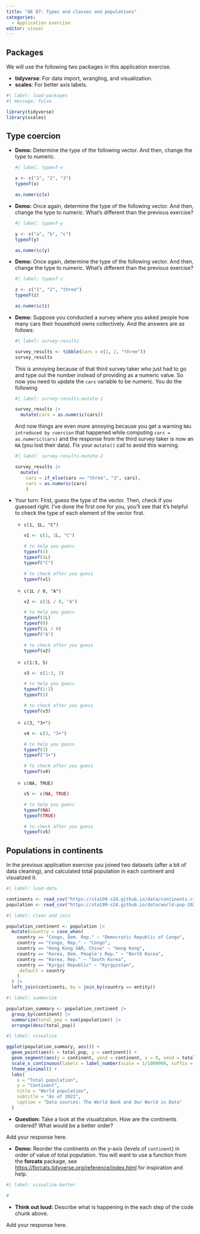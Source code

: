 ```yaml
---
title: "AE 07: Types and classes and populations"
categories: 
  - Application exercise
editor: visual
---
```


## Packages

We will use the following two packages in this application exercise.

-   **tidyverse**: For data import, wrangling, and visualization.
-   **scales**: For better axis labels.

```r
#| label: load-packages
#| message: false

library(tidyverse)
library(scales)
```

## Type coercion

-   **Demo:** Determine the type of the following vector.
    And then, change the type to numeric.

    ```r
    #| label: typeof-x

    x <- c("1", "2", "3")
    typeof(x)

    as.numeric(x)
    ```

-   **Demo:** Once again, determine the type of the following vector.
    And then, change the type to numeric.
    What's different than the previous exercise?

    ```r
    #| label: typeof-y

    y <- c("a", "b", "c")
    typeof(y)

    as.numeric(y)
    ```

-   **Demo:** Once again, determine the type of the following vector.
    And then, change the type to numeric.
    What's different than the previous exercise?

    ```r
    #| label: typeof-z

    z <- c("1", "2", "three")
    typeof(z)

    as.numeric(z)
    ```

-   **Demo:** Suppose you conducted a survey where you asked people how many cars their household owns collectively.
    And the answers are as follows:

    ```r
    #| label: survey-results

    survey_results <- tibble(cars = c(1, 2, "three"))
    survey_results
    ```

    This is annoying because of that third survey taker who just had to go and type out the number instead of providing as a numeric value.
    So now you need to update the `cars` variable to be numeric.
    You do the following

    ```r
    #| label: survey-results-mutate-1

    survey_results |>
      mutate(cars = as.numeric(cars))
    ```

    And now things are even more annoying because you get a warning `NAs introduced by coercion` that happened while computing `cars = as.numeric(cars)` and the response from the third survey taker is now an `NA` (you lost their data).
    Fix your `mutate()` call to avoid this warning.

    ```r
    #| label: survey-results-mutate-2

    survey_results |>
      mutate(
        cars = if_else(cars == "three", "3", cars),
        cars = as.numeric(cars)
        )
    ```

-   Your turn: First, guess the type of the vector.
    Then, check if you guessed right.
    I've done the first one for you, you'll see that it's helpful to check the type of each element of the vector first.

    -   `c(1, 1L, "C")`

        ```r
        v1 <- c(1, 1L, "C")

        # to help you guess
        typeof(1)
        typeof(1L)
        typeof("C")

        # to check after you guess
        typeof(v1)
        ```

    -   `c(1L / 0, "A")`

        ```r
        v2 <- c(1L / 0, "A")

        # to help you guess
        typeof(1L)
        typeof(0)
        typeof(1L / 0)
        typeof("A")

        # to check after you guess
        typeof(v2)
        ```

    -   `c(1:3, 5)`

        ```r
        v3 <- c(1:3, 5)

        # to help you guess
        typeof(1:3)
        typeof(5)

        # to check after you guess
        typeof(v3)
        ```

    -   `c(3, "3+")`

        ```r
        v4 <- c(3, "3+")

        # to help you guess
        typeof(3)
        typeof("3+")

        # to check after you guess
        typeof(v4)
        ```

    -   `c(NA, TRUE)`

        ```r
        v5 <- c(NA, TRUE)

        # to help you guess
        typeof(NA)
        typeof(TRUE)

        # to check after you guess
        typeof(v5)
        ```

## Populations in continents

In the previous application exercise you joined two datasets (after a bit of data cleaning), and calculated total population in each continent and visualized it.

```r
#| label: load-data

continents <- read_csv("https://sta199-s24.github.io/data/continents.csv")
population <- read_csv("https://sta199-s24.github.io/data/world-pop-2022.csv")
```

```r
#| label: clean and join

population_continent <- population |>
  mutate(country = case_when(
    country == "Congo, Dem. Rep." ~ "Democratic Republic of Congo",
    country == "Congo, Rep." ~ "Congo",
    country == "Hong Kong SAR, China" ~ "Hong Kong",
    country == "Korea, Dem. People's Rep." ~ "North Korea",
    country == "Korea, Rep." ~ "South Korea",
    country == "Kyrgyz Republic" ~ "Kyrgyzstan",
    .default = country
    )
  ) |>
  left_join(continents, by = join_by(country == entity))
```

```r
#| label: summarize

population_summary <- population_continent |>
  group_by(continent) |>
  summarize(total_pop = sum(population)) |>
  arrange(desc(total_pop))
```

```r
#| label: visualize

ggplot(population_summary, aes()) +
  geom_point(aes(x = total_pop, y = continent)) +
  geom_segment(aes(y = continent, yend = continent, x = 0, xend = total_pop)) +
  scale_x_continuous(labels = label_number(scale = 1/1000000, suffix = " bil")) +
  theme_minimal() +
  labs(
    x = "Total population",
    y = "Continent",
    title = "World population",
    subtitle = "As of 2022",
    caption = "Data sources: The World Bank and Our World in Data"
  )
```

-   **Question:** Take a look at the visualization. How are the continents ordered? What would be a better order?

Add your response here.

-   **Demo:** Reorder the continents on the y-axis (levels of `continent`) in order of value of total population. You will want to use a function from the **forcats** package, see <https://forcats.tidyverse.org/reference/index.html> for inspiration and help.

```r
#| label: visualize-better

#
```

-   **Think out loud:** Describe what is happening in the each step of the code chunk above.

Add your response here.
